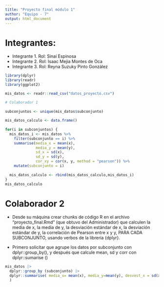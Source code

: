 ```yaml
---
title: "Proyecto final módulo 1"
author: "Equipo - 7"
output: html_document
---
```


# Integrantes:

+ Integrante 1. Rol: Sinaí Espinosa
+ Integrante 2. Rol: Isaac Mejia Montes de Oca
+ Integrante 3. Rol: Reyna Suzuky Pinto González

```r
library(dplyr)
library(readr)
library(ggplot2)

mis_datos <- readr::read_csv("datos_proyecto.csv")
```

```r
# Colaborador 1
 
subconjuntos <- unique(mis_datos$subconjunto)
 
mis_datos_calculo <- data.frame()
 
for(i in subconjuntos) {
  mis_datos_i <- mis_datos %>%
    filter(subconjunto == i) %>%
    summarise(media_x = mean(x),
              media_y = mean(y),
              sd_x = sd(x),
              sd_y = sd(y),
              cor_xy = cor(x, y, method = "pearson")) %>%
    mutate(subconjunto = i)
 
  mis_datos_calculo <- rbind(mis_datos_calculo,mis_datos_i)
}
mis_datos_calculo
```

# Colaborador 2

+ Desde su máquina crear chunks de código R en el archivo "proyecto_final.Rmd" (que obtuvo del Administrador) que calculen la media de x, la media de y, la desviación estándar de x, la desviación estándar de y, la correlación de Pearson entre x y y, PARA CADA SUBCONJUNTO, usando verbos de la librería {dplyr}. 

+ Primero solicitar que agrupe los datos por subconjunto con dplyr::group_by(), y después que calcule mean, sd y corr con dplyr::sumarise ()
```r
mis_datos |>
  dplyr::group_by (subconjunto) |>
  dplyr::summarise( media_x= mean(x), media_y=mean(y), desvest_x = sd(x), desvest_y = sd(y), correlación=cor(x, y, method = "pearson")
  )
```
